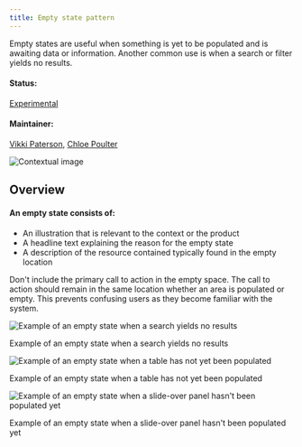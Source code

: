 ```yaml
---
title: Empty state pattern
---
```


<PageDescription>

Empty states are useful when something is yet to be populated and is awaiting data or information. Another common use is when a search or filter yields no results.

</PageDescription>

#### Status:

[Experimental](/experimental/overview/)

#### Maintainer:

[Vikki Paterson](https://github.com/vikkipaterson), [Chloe Poulter](https://github.com/chloepoulterdesign)

![Contextual image](images/0.jpg)

## Overview

#### An empty state consists of:

- An illustration that is relevant to the context or the product
- A headline text explaining the reason for the empty state
- A description of the resource contained typically found in the empty location

Don't include the primary call to action in the empty space. The call to action should remain in the same location whether an area is populated or empty. This prevents confusing users as they become familiar with the system.

<Row>
 <Column colLg={8}>

![Example of an empty state when a search yields no results](images/1.jpg)

<Caption>Example of an empty state when a search yields no results</Caption>

 </Column>
</Row>
<Row>
 <Column colLg={8}>

![Example of an empty state when a table has not yet been populated](images/2.jpg)

<Caption>
  Example of an empty state when a table has not yet been populated
</Caption>

 </Column>
</Row>
<Row>
 <Column colLg={8}>

![Example of an empty state when a slide-over panel hasn't been populated yet](images/3.jpg)

<Caption>
  Example of an empty state when a slide-over panel hasn't been populated yet
</Caption>

 </Column>
</Row>
